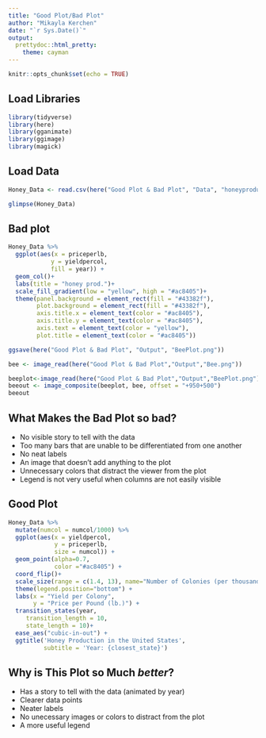 ```yaml
---
title: "Good Plot/Bad Plot"
author: "Mikayla Kerchen"
date: "`r Sys.Date()`"
output: 
  prettydoc::html_pretty:
    theme: cayman
---
```

 
```r
knitr::opts_chunk$set(echo = TRUE)
```

## Load Libraries
```r
library(tidyverse)
library(here)
library(gganimate)
library(ggimage)
library(magick)
```

## Load Data
```r
Honey_Data <- read.csv(here("Good Plot & Bad Plot", "Data", "honeyproduction.csv"))

glimpse(Honey_Data)
```


## Bad plot

```r
Honey_Data %>%
  ggplot(aes(x = priceperlb,
            y = yieldpercol,
            fill = year)) + 
  geom_col()+
  labs(title = "honey prod.")+
  scale_fill_gradient(low = "yellow", high = "#ac8405")+
  theme(panel.background = element_rect(fill = "#43382f"),
        plot.background = element_rect(fill = "#43382f"),
        axis.title.x = element_text(color = "#ac8405"),
        axis.title.y = element_text(color = "#ac8405"),
        axis.text = element_text(color = "yellow"),
        plot.title = element_text(color = "#ac8405"))
```


```r
ggsave(here("Good Plot & Bad Plot", "Output", "BeePlot.png"))

bee <- image_read(here("Good Plot & Bad Plot","Output","Bee.png"))

beeplot<-image_read(here("Good Plot & Bad Plot","Output","BeePlot.png"))
beeout <- image_composite(beeplot, bee, offset = "+950+500")
beeout 
```

## What Makes the Bad Plot so __bad__?

* No visible story to tell with the data
* Too many bars that are unable to be differentiated from one another
* No neat labels
* An image that doesn't add anything to the plot
* Unnecessary colors that distract the viewer from the plot
* Legend is not very useful when columns are not easily visible

## Good Plot

```r
Honey_Data %>%
  mutate(numcol = numcol/1000) %>%
  ggplot(aes(x = yieldpercol,
             y = priceperlb,
             size = numcol)) +
  geom_point(alpha=0.7,
             color ="#ac8405") +
  coord_flip()+
  scale_size(range = c(1.4, 13), name="Number of Colonies (per thousand)") +
  theme(legend.position="bottom") +
  labs(x = "Yield per Colony",
       y = "Price per Pound (lb.)") +
  transition_states(year,
     transition_length = 10, 
     state_length = 10)+
  ease_aes("cubic-in-out") +
  ggtitle('Honey Production in the United States',
          subtitle = 'Year: {closest_state}')
```

## Why is This Plot so Much *better*?

* Has a story to tell with the data (animated by year)
* Clearer data points
* Neater labels
* No unecessary images or colors to distract from the plot
* A more useful legend

